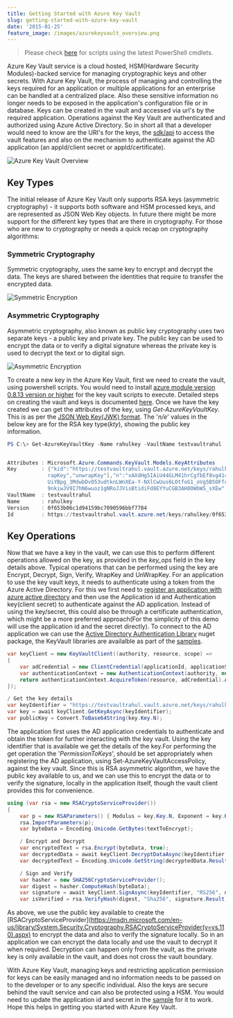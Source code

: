 ```yaml
---
title: Getting Started with Azure Key Vault
slug: getting-started-with-azure-key-vault
date: '2015-01-25'
feature_image: /images/azurekeyvault_overview.png
---
```

> Please check [here](/blog/how-the-deprecation-of-switch-azuremode-affects-azure-key-vault/) for scripts using the latest PowerShell cmdlets.

Azure Key Vault service is a cloud hosted, HSM(Hardware Security Modules)-backed service for managing cryptographic keys and other secrets. With Azure Key Vault, the process of managing and controlling the keys required for an application or multiple applications for an enterprise can be handled at a centralized place. Also these sensitive information no longer needs to be exposed in the application's configuration file or in database. Keys can be created in the vault and accessed via url's by the required application. Operations against the Key Vault are authenticated and authorized using Azure Active Directory. So in short all that a developer would need to know are the URI's for the keys, the [sdk/api](https://msdn.microsoft.com/en-us/library/azure/dn903625.aspx) to access the vault features and also on the mechanism to authenticate against the AD application (an appId/client secret or appId/certificate).

![Azure Key Vault Overview](/images/azurekeyvault_overview.png)

## Key Types

The initial release of Azure Key Vault only supports RSA keys (asymmetric cryptography) - it supports both software and HSM processed keys, and are represented as JSON Web Key objects. In future there might be more support for the different key types that are there in cryptography. For those who are new to cryptography or needs a quick recap on cryptography algorithms:

### **Symmetric Cryptography**

Symmetric cryptography, uses the same key to encrypt and decrypt the data. The keys are shared between the identities that require to transfer the encrypted data.

![Symmetric Encryption](/images/symmetric_encryption.png)

### **Asymmetric Cryptography**

Asymmetric cryptography, also known as public key cryptography uses two separate keys - a public key and private key. The public key can be used to encrypt the data or to verify a digital signature whereas the private key is used to decrypt the text or to digital sign.

![Asymmetric Encryption](/images/asymmetric_encryption.png)

To create a new key in the Azure Key Vault, first we need to create the vault, using powershell scripts. You would need to install [azure module version 0.8.13 version or higher](/blog/azure-key-vault-and-powershell-module-version/) for the key vault scripts to execute. Detailed steps on creating the vault and keys is documented [here](http://azure.microsoft.com/en-in/documentation/articles/key-vault-get-started/). Once we have the key created we can get the attributes of the key, using _Get-AzureKeyVaultKey_. This is as per the [JSON Web Key(JWK) format](https://tools.ietf.org/html/draft-ietf-jose-json-web-key-41#page-25). The '_n/e_' values in the below key are for the RSA key type(_kty_), showing the public key information.

```powershell
PS C:\> Get-AzureKeyVaultKey -Name rahulkey -VaultName testvaultrahul


Attributes : Microsoft.Azure.Commands.KeyVault.Models.KeyAttributes
Key        : {"kid":"https://testvaultrahul.vault.azure.net/keys/rahulkey/0f653b06c1d94159bc7090596bbf7784","kty":"RSA","key_ops":["encrypt","decrypt","sign","verify","w
             rapKey","unwrapKey"],"n":"xAXdHg5IAiU44GLM41hrCgfbEf8vg414lwIXBRHwPH-GTdQo3x5hMyvEtT26udcWLeRDDYGQxquuQ03ChXmXaE1Z8rdDpuaciJVoTB8wA_icr4Ww4ld0zuk9Nf31sVP-T_
             UiYBpg_3MdwbDvO53udtknLWnXEa-Y-NXlCwUus6LOtfoG1_oVg5B5OFfcW993Zb44C3ZMoOESa-fW0eT6OefBJOgXwGG5gB-zAB2D7uzhStu3Cp4OiFELQSAS4gpt2GCUI76YkTfq8jnIJ7bi5cYzUb-Sv2
             9nkiwJV9I7hN6wuoz1gNRoJJVisBtidiFd8EYYuCGB3AH8OWbWS_sXEw","e":"AQAB"}
VaultName  : testvaultrahul
Name       : rahulkey
Version    : 0f653b06c1d94159bc7090596bbf7784
Id         : https://testvaultrahul.vault.azure.net/keys/rahulkey/0f653b06c1d94159bc7090596bbf7784

```

## Key Operations

Now that we have a key in the vault, we can use this to perform different operations allowed on the key, as provided in the _key\_ops_ field in the key details above. Typical operations that can be performed using the key are Encrypt, Decrypt, Sign, Verify, WrapKey and UnWrapKey. For an application to use the key vault keys, it needs to authenticate using a token from the Azure Active Directory. For this we first need to [register an application with azure active directory](http://azure.microsoft.com/en-us/documentation/articles/key-vault-get-started/#register) and then use the Application id and Authentication key(client secret) to authenticate against the AD application. Instead of using the key/secret, this could also be through a certificate authentication, which might be a more preferred approach(For the simplicity of this demo will use the application id and the secret directly). To connect to the AD application we can use the [Active Directory Authentication Library](https://www.nuget.org/packages/Microsoft.IdentityModel.Clients.ActiveDirectory/2.14.201151115) nuget package, the KeyVault libraries are availalble as part of the [samples](http://www.microsoft.com/en-us/download/details.aspx?id=45343).

```csharp
var keyClient = new KeyVaultClient((authority, resource, scope) =>
{
    var adCredential = new ClientCredential(applicationId, applicationSecret);
    var authenticationContext = new AuthenticationContext(authority, null);
    return authenticationContext.AcquireToken(resource, adCredential).AccessToken;
});

/ Get the key details
var keyIdentifier = "https://testvaultrahul.vault.azure.net/keys/rahulkey/0f653b06c1d94159bc7090596bbf7784";
var key = await keyClient.GetKeyAsync(keyIdentifier);
var publicKey = Convert.ToBase64String(key.Key.N);

```

The application first uses the AD application credentials to authenticate and obtain the token for further interacting with the key vault. Using the key identifier that is available we get the details of the key.For performing the get operation the '_PermissionToKeys_', should be set appropriately when registering the AD application, using Set-AzureKeyVaultAccessPolicy, against the key vault. Since this is RSA asymmetric algorithm, we have the public key available to us, and we can use this to encrypt the data or to verify the signature, locally in the application itself, though the vault client provides this for convenience.

```csharp
using (var rsa = new RSACryptoServiceProvider())
{
    var p = new RSAParameters() { Modulus = key.Key.N, Exponent = key.Key.E };
    rsa.ImportParameters(p);
    var byteData = Encoding.Unicode.GetBytes(textToEncrypt);

    / Encrypt and Decrypt
    var encryptedText = rsa.Encrypt(byteData, true);
    var decryptedData = await keyClient.DecryptDataAsync(keyIdentifier, "RSA_OAEP", encryptedText);
    var decryptedText = Encoding.Unicode.GetString(decryptedData.Result);

    / Sign and Verify
    var hasher = new SHA256CryptoServiceProvider();
    var digest = hasher.ComputeHash(byteData);
    var signature = await keyClient.SignAsync(keyIdentifier, "RS256", digest);
    var isVerified = rsa.VerifyHash(digest, "Sha256", signature.Result);


```

As above, we use the public key available to create the \[RSACryptoServiceProvider\](https://msdn.microsoft.com/en-us/library/System.Security.Cryptography.RSACryptoServiceProvider(v=vs.110).aspx) to encrypt the data and also to verify the signature locally. So in an application we can encrypt the data locally and use the vault to decrypt it when required. Decryption can happen only from the vault, as the private key is only available in the vault, and does not cross the vault boundary.

With Azure Key Vault, managing keys and restricting application permission for keys can be easily managed and no information needs to be passed on to the developer or to any specific individual. Also the keys are secure behind the vault service and can also be protected using a HSM. You would need to update the application id and secret in the [sample](https://github.com/rahulpnath/Blog/tree/master/AzureKeyVault) for it to work. Hope this helps in getting you started with Azure Key Vault.

